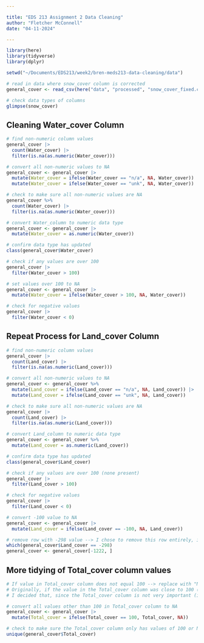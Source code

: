 ```yaml
---

title: "EDS 213 Assignment 2 Data Cleaning"
author: "Fletcher McConnell"
date: "04-11-2024"

---
```



```r
library(here)
library(tidyverse)
library(dplyr)
```



```r
setwd("~/Documents/EDS213/week2/bren-meds213-data-cleaning/data")

# read in data where snow_cover column is corrected
general_cover <- read_csv(here("data", "processed", "snow_cover_fixed.csv"))

# check data types of columns
glimpse(snow_cover)
```

## Cleaning Water_cover Column

```r
# find non-numeric column values 
general_cover |>  
  count(Water_cover) |> 
  filter(is.na(as.numeric(Water_cover)))
```

```r
# convert all non-numeric values to NA
general_cover <- general_cover |>  
  mutate(Water_cover = ifelse(Water_cover == "n/a", NA, Water_cover)) |> 
  mutate(Water_cover = ifelse(Water_cover == "unk", NA, Water_cover))

# check to make sure all non-numeric values are NA
general_cover %>% 
  count(Water_cover) |> 
  filter(is.na(as.numeric(Water_cover)))
```


```r
# convert Water_column to numeric data type
general_cover <- general_cover |> 
  mutate(Water_cover = as.numeric(Water_cover))

# confirm data type has updated
class(general_cover$Water_cover)
```


```r
# check if any values are over 100
general_cover |>  
  filter(Water_cover > 100) 

# set values over 100 to NA
general_cover <- general_cover |>  
  mutate(Water_cover = ifelse(Water_cover > 100, NA, Water_cover))

# check for negative values
general_cover |>  
  filter(Water_cover < 0) 
```

## Repeat Process for Land_cover Column

```r
# find non-numeric column values 
general_cover |>  
  count(Land_cover) |> 
  filter(is.na(as.numeric(Land_cover)))
```

```r
# convert all non-numeric values to NA
general_cover <- general_cover %>% 
  mutate(Land_cover = ifelse(Land_cover == "n/a", NA, Land_cover)) |> 
  mutate(Land_cover = ifelse(Land_cover == "unk", NA, Land_cover))

# check to make sure all non-numeric values are NA
general_cover |>  
  count(Land_cover) |> 
  filter(is.na(as.numeric(Land_cover)))
```

```r
# convert Land_column to numeric data type
general_cover <- general_cover %>% 
  mutate(Land_cover = as.numeric(Land_cover))

# confirm data type has updated
class(general_cover$Land_cover)
```

```r
# check if any values are over 100 (none present)
general_cover |> 
  filter(Land_cover > 100) 

# check for negative values
general_cover |>  
  filter(Land_cover < 0) 

# convert -100 value to NA
general_cover <- general_cover |>  
  mutate(Land_cover = ifelse(Land_cover == -100, NA, Land_cover))

# remove row with -298 value --> I chose to remove this row entirely, instead of making the value into NA, because I feel that the the value of 45 in the Snow_cover column cannot be trusted with how this row was input
which(general_cover$Land_cover == -298)
general_cover <- general_cover[-1222, ]
```

## More tidying of Total_cover column values

```r
# If value in Total_cover column does not equal 100 --> replace with "NA"
# Originally, if the value in the Total_cover column was close to 100 (95, 105...), I was going to scale the values of the 3 columns to make the Total_cover value 100
# I decided that, since the Total_cover column is not very important (it should always add up to 100), I would just convert any entry other than 100 to NA 

# convert all values other than 100 in Total_cover column to NA
general_cover <- general_cover |> 
  mutate(Total_cover = ifelse(Total_cover == 100, Total_cover, NA))

# check to make sure the Total_cover column only has values of 100 or NA
unique(general_cover$Total_cover)
```











